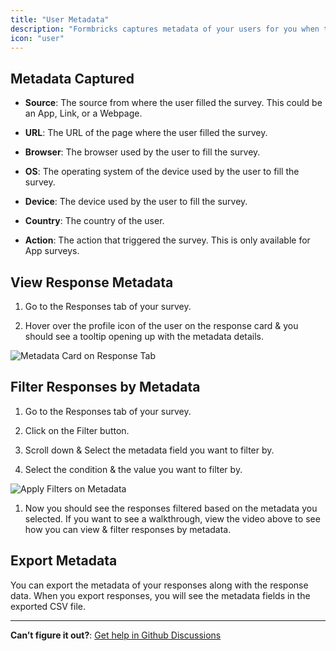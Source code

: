 ```yaml
---
title: "User Metadata"
description: "Formbricks captures metadata of your users for you when they fill a survey. This metadata is useful for understanding the context in which the user filled the survey. For example, if you are running a marketing campaign, you can understand which source is driving the most responses. Or if you are running a survey on a specific page, you can understand the user's behavior on that page."
icon: "user"
---
```


<TellaVideo tellaVideoIdentifier="clvdr5lv300u90fjq7fmnhs0k" />

## Metadata Captured

- **Source**: The source from where the user filled the survey. This could be an App, Link, or a Webpage.

- **URL**: The URL of the page where the user filled the survey.

- **Browser**: The browser used by the user to fill the survey.

- **OS**: The operating system of the device used by the user to fill the survey.

- **Device**: The device used by the user to fill the survey.

- **Country**: The country of the user.

- **Action**: The action that triggered the survey. This is only available for App surveys.

## View Response Metadata

1. Go to the Responses tab of your survey.

2. Hover over the profile icon of the user on the response card & you should see a tooltip opening up with the metadata details.

![Metadata Card on Response Tab](/images/xm-and-surveys/surveys/general-features/metadata/metadata-card.webp)

## Filter Responses by Metadata

1. Go to the Responses tab of your survey.

2. Click on the Filter button.

3. Scroll down & Select the metadata field you want to filter by.

4. Select the condition & the value you want to filter by.

![Apply Filters on Metadata](/images/xm-and-surveys/surveys/general-features/metadata/filters.webp)


1. Now you should see the responses filtered based on the metadata you selected. If you want to see a walkthrough, view the video above to see how you can view & filter responses by metadata.

## Export Metadata

You can export the metadata of your responses along with the response data. When you export responses, you will see the metadata fields in the exported CSV file.

---

**Can’t figure it out?**: [Get help in Github Discussions](https://github.com/formbricks/formbricks/discussions)
